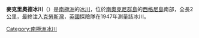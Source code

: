 {{unreferenced|time=2013-11-20T09:06:33+00:00}}
{{coord|60|44|S|45|38|W|source:GNIS|display=title}}

'''麥克里奧德冰川'''（{{lang-en|McLeod Glacier}}）是[[南極洲|南極洲]]的[[冰川|冰川]]，位於[[南奧克尼群島|南奧克尼群島]]的[[西格尼島|西格尼島]]南部，全長2公里，最終注入[[克勞斯灣|克勞斯灣]]，[[英國|英國]]探險隊在1947年測量該冰川。

{{Antarctica-geo-stub}}
[[Category:南極洲冰川|Category:南極洲冰川]]
